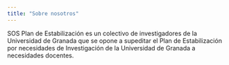 ```yaml
---
title: "Sobre nosotros"
---
```


SOS Plan de Estabilización es un colectivo de investigadores de la Universidad de Granada que se opone a supeditar el Plan de Estabilización por necesidades de Investigación de la Universidad de Granada a necesidades docentes. 